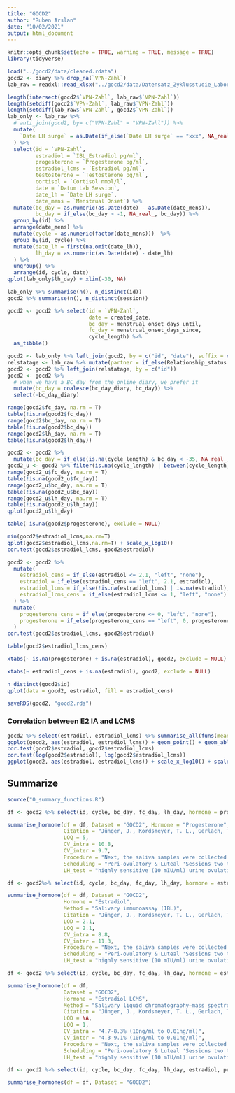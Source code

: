 ```yaml
---
title: "GOCD2"
author: "Ruben Arslan"
date: "10/02/2021"
output: html_document
---
```


```r
knitr::opts_chunk$set(echo = TRUE, warning = TRUE, message = TRUE)
library(tidyverse)
```


```r
load("../gocd2/data/cleaned.rdata")
gocd2 <- diary %>% drop_na(`VPN-Zahl`)
lab_raw = readxl::read_xlsx("../gocd2/data/Datensatz_Zyklusstudie_Labor.xlsx") %>% drop_na(`VPN-Zahl`)

length(intersect(gocd2$`VPN-Zahl`, lab_raw$`VPN-Zahl`))
length(setdiff(gocd2$`VPN-Zahl`, lab_raw$`VPN-Zahl`))
length(setdiff(lab_raw$`VPN-Zahl`, gocd2$`VPN-Zahl`))
lab_only <- lab_raw %>% 
  # anti_join(gocd2, by= c("VPN-Zahl" = "VPN-Zahl")) %>% 
  mutate(
    `Date LH surge` = as.Date(if_else(`Date LH surge` == "xxx", NA_real_, as.numeric(`Date LH surge`)), origin = "1899-12-30")
  ) %>% 
  select(id = `VPN-Zahl`, 
         estradiol = `IBL_Estradiol pg/ml`,
         progesterone = `Progesterone pg/ml`, 
         estradiol_lcms = `Estradiol pg/ml`, 
         testosterone = `Testosterone pg/ml`,
         cortisol = `Cortisol nmol/l`,
         date = `Datum Lab Session`,
         date_lh = `Date LH surge`,
         date_mens = `Menstrual Onset`) %>% 
  mutate(bc_day = as.numeric(as.Date(date) - as.Date(date_mens)),
         bc_day = if_else(bc_day > -1, NA_real_, bc_day)) %>% 
  group_by(id) %>% 
  arrange(date_mens) %>% 
  mutate(cycle = as.numeric(factor(date_mens)))  %>% 
  group_by(id, cycle) %>% 
  mutate(date_lh = first(na.omit(date_lh)),
         lh_day = as.numeric(as.Date(date) - date_lh)
  ) %>% 
  ungroup() %>% 
  arrange(id, cycle, date)
qplot(lab_only$lh_day) + xlim(-30, NA)

lab_only %>% summarise(n(), n_distinct(id))
gocd2 %>% summarise(n(), n_distinct(session))

gocd2 <- gocd2 %>% select(id = `VPN-Zahl`, 
                          date = created_date,
                          bc_day = menstrual_onset_days_until, 
                          fc_day = menstrual_onset_days_since, 
                          cycle_length) %>% 
  as_tibble()

gocd2 <- lab_only %>% left_join(gocd2, by = c("id", "date"), suffix = c("", "_diary"))
relstatage <- lab_raw %>% mutate(partner = if_else(Relationship_status == 1, 0, 1)) %>%  select(id = `VPN-Zahl`, age = Age, partner) %>% distinct(id, .keep_all = TRUE)
gocd2 <- gocd2 %>% left_join(relstatage, by = c("id"))
gocd2 <- gocd2 %>% 
  # when we have a BC day from the online diary, we prefer it
  mutate(bc_day = coalesce(bc_day_diary, bc_day)) %>% 
  select(-bc_day_diary)

range(gocd2$fc_day, na.rm = T)
table(!is.na(gocd2$fc_day))
range(gocd2$bc_day, na.rm = T)
table(!is.na(gocd2$bc_day))
range(gocd2$lh_day, na.rm = T)
table(!is.na(gocd2$lh_day))

gocd2 <- gocd2 %>% 
  mutate(bc_day = if_else(is.na(cycle_length) & bc_day < -35, NA_real_, bc_day))
gocd2_u <- gocd2 %>% filter(is.na(cycle_length) | between(cycle_length, 25, 35))
range(gocd2_u$fc_day, na.rm = T)
table(!is.na(gocd2_u$fc_day))
range(gocd2_u$bc_day, na.rm = T)
table(!is.na(gocd2_u$bc_day))
range(gocd2_u$lh_day, na.rm = T)
table(!is.na(gocd2_u$lh_day))
qplot(gocd2_u$lh_day)

table( is.na(gocd2$progesterone), exclude = NULL)

min(gocd2$estradiol_lcms,na.rm=T)
qplot(gocd2$estradiol_lcms,na.rm=T) + scale_x_log10()
cor.test(gocd2$estradiol_lcms, gocd2$estradiol)

gocd2 <- gocd2 %>% 
  mutate(
    estradiol_cens = if_else(estradiol <= 2.1, "left", "none"),
    estradiol = if_else(estradiol_cens == "left", 2.1, estradiol),
    estradiol_lcms = if_else(!is.na(estradiol_lcms) | is.na(estradiol), estradiol_lcms, 1),
    estradiol_lcms_cens = if_else(estradiol_lcms <= 1, "left", "none")
  ) %>% 
  mutate(
    progesterone_cens = if_else(progesterone <= 0, "left", "none"),
    progesterone = if_else(progesterone_cens == "left", 0, progesterone)
  )
cor.test(gocd2$estradiol_lcms, gocd2$estradiol)

table(gocd2$estradiol_lcms_cens)

xtabs(~ is.na(progesterone) + is.na(estradiol), gocd2, exclude = NULL)

xtabs(~ estradiol_cens + is.na(estradiol), gocd2, exclude = NULL)

n_distinct(gocd2$id)
qplot(data = gocd2, estradiol, fill = estradiol_cens)

saveRDS(gocd2, "gocd2.rds")
```


### Correlation between E2 IA and LCMS
```r
gocd2 %>% select(estradiol, estradiol_lcms) %>% summarise_all(funs(mean = mean(., na.rm=T), sd = sd(., na.rm=T), logmean = mean(log(.), na.rm=T), logsd = sd(log(.), na.rm=T))) %>% knitr::kable()
ggplot(gocd2, aes(estradiol, estradiol_lcms)) + geom_point() + geom_abline(slope = 1, intercept = 0) + coord_equal(xlim = c(0,45), ylim = c(0,45))
cor.test(gocd2$estradiol, gocd2$estradiol_lcms)
cor.test(log(gocd2$estradiol), log(gocd2$estradiol_lcms))
ggplot(gocd2, aes(estradiol, estradiol_lcms)) + scale_x_log10() + scale_y_log10() + geom_point()
```

## Summarize
```r
source("0_summary_functions.R")
```

```r
df <- gocd2 %>% select(id, cycle, bc_day, fc_day, lh_day, hormone = progesterone, hormone_cens = progesterone_cens, cycle_length, age, partner)

summarise_hormone(df = df, Dataset = "GOCD2", Hormone = "Progesterone", Method = "Salivary liquid chromatography–mass spectrometry",
                  Citation = "Jünger, J., Kordsmeyer, T. L., Gerlach, T. M., & Penke, L. (2018). Fertile women evaluate male bodies as more attractive, regardless of masculinity. Evolution and Human Behavior: Official Journal of the Human Behavior and Evolution Society, 39(4), 412–423. https://doi.org/10.1016/j.evolhumbehav.2018.03.007",
                  LOQ = 5,
                  CV_intra = 10.8,
                  CV_inter = 9.7,
                  Procedure = "Next, the saliva samples were collected via passive drool. For hormone assays, we collected four saliva samples from each participant (one per testing session). Contamination of saliva samples was minimized by asking participants to abstain from eating, drinking (except plain water), smoking, chewing gum or brushing teeth for at least one hour before each session. The samples were stored at -80°C directly after collection until shipment on dry ice to the Kirschbaum Lab at Technical University of Dresden, Germany, where estradiol, progesterone, testosterone and cortisol was assessed via liquid chromatography mass spectrometry (LCMS; Gao, Stalder, & Kirschbaum, 2015). Since the LCMS analysis of the estradiol levels did only detect 22% of all possible values, the samples were reanalyzed using the highly sensitive 17β-estradiol enzyme immunoassay kit (IBL International, Hamburg, Germany). These latter estradiol values were used in subsequent analyses. ",
                  Scheduling = "Peri-ovulatory & Luteal 'Sessions two to five, the computer-based testing sessions, took place across two ovulatory cycles per participant, once per cycle during the fertile and once during the luteal phase. To control for possible effects of diurnal changes in hormone levels (Bao et al., 2003; Veldhuis et al., 1988), all sessions took place in the second half of the day (mainly between 11.30 am and 6 pm).'", 
                  LH_test = "highly sensitive (10 mIU/ml) urine ovulation test strips from purbay®, which measure the luteinizing hormone (LH). These LH-tests had to be done at home at the estimated day of ovulation and the four days prior to that and results were self- reported by the participants.")

df <- gocd2%>% select(id, cycle, bc_day, fc_day, lh_day, hormone = estradiol, hormone_cens = estradiol_cens, cycle_length, age, partner)

summarise_hormone(df = df, Dataset = "GOCD2", 
                  Hormone = "Estradiol",
                  Method = "Salivary immunoassay (IBL)",
                  Citation = "Jünger, J., Kordsmeyer, T. L., Gerlach, T. M., & Penke, L. (2018). Fertile women evaluate male bodies as more attractive, regardless of masculinity. Evolution and Human Behavior: Official Journal of the Human Behavior and Evolution Society, 39(4), 412–423. https://doi.org/10.1016/j.evolhumbehav.2018.03.007",
                  LOD = 2.1,
                  LOQ = 2.1,
                  CV_intra = 8.8,
                  CV_inter = 11.3,
                  Procedure = "Next, the saliva samples were collected via passive drool. For hormone assays, we collected four saliva samples from each participant (one per testing session). Contamination of saliva samples was minimized by asking participants to abstain from eating, drinking (except plain water), smoking, chewing gum or brushing teeth for at least one hour before each session. The samples were stored at -80°C directly after collection until shipment on dry ice to the Kirschbaum Lab at Technical University of Dresden, Germany, where estradiol, progesterone, testosterone and cortisol was assessed via liquid chromatography mass spectrometry (LCMS; Gao, Stalder, & Kirschbaum, 2015). Since the LCMS analysis of the estradiol levels did only detect 22% of all possible values, the samples were reanalyzed using the highly sensitive 17β-estradiol enzyme immunoassay kit (IBL International, Hamburg, Germany). These latter estradiol values were used in subsequent analyses. ",
                  Scheduling = "Peri-ovulatory & Luteal 'Sessions two to five, the computer-based testing sessions, took place across two ovulatory cycles per participant, once per cycle during the fertile and once during the luteal phase. To control for possible effects of diurnal changes in hormone levels (Bao et al., 2003; Veldhuis et al., 1988), all sessions took place in the second half of the day (mainly between 11.30 am and 6 pm).'", 
                  LH_test = "highly sensitive (10 mIU/ml) urine ovulation test strips from purbay®, which measure the luteinizing hormone (LH). These LH-tests had to be done at home at the estimated day of ovulation and the four days prior to that and results were self- reported by the participants.")

df <- gocd2 %>% select(id, cycle, bc_day, fc_day, lh_day, hormone = estradiol_lcms, hormone_cens = estradiol_lcms_cens, cycle_length, age, partner)

summarise_hormone(df = df, 
                  Dataset = "GOCD2", 
                  Hormone = "Estradiol LCMS", 
                  Method = "Salivary liquid chromatography–mass spectrometry",
                  Citation = "Jünger, J., Kordsmeyer, T. L., Gerlach, T. M., & Penke, L. (2018). Fertile women evaluate male bodies as more attractive, regardless of masculinity. Evolution and Human Behavior: Official Journal of the Human Behavior and Evolution Society, 39(4), 412–423. https://doi.org/10.1016/j.evolhumbehav.2018.03.007",
                  LOD = NA,
                  LOQ = 1,
                  CV_intra = "4.7-8.3% (10ng/ml to 0.01ng/ml)",
                  CV_inter = "4.3-9.1% (10ng/ml to 0.01ng/ml)",
                  Procedure = "Next, the saliva samples were collected via passive drool. For hormone assays, we collected four saliva samples from each participant (one per testing session). Contamination of saliva samples was minimized by asking participants to abstain from eating, drinking (except plain water), smoking, chewing gum or brushing teeth for at least one hour before each session. The samples were stored at -80°C directly after collection until shipment on dry ice to the Kirschbaum Lab at Technical University of Dresden, Germany, where estradiol, progesterone, testosterone and cortisol was assessed via liquid chromatography mass spectrometry (LCMS; Gao, Stalder, & Kirschbaum, 2015). Since the LCMS analysis of the estradiol levels did only detect 22% of all possible values, the samples were reanalyzed using the highly sensitive 17β-estradiol enzyme immunoassay kit (IBL International, Hamburg, Germany). These latter estradiol values were used in subsequent analyses. ",
                  Scheduling = "Peri-ovulatory & Luteal 'Sessions two to five, the computer-based testing sessions, took place across two ovulatory cycles per participant, once per cycle during the fertile and once during the luteal phase. To control for possible effects of diurnal changes in hormone levels (Bao et al., 2003; Veldhuis et al., 1988), all sessions took place in the second half of the day (mainly between 11.30 am and 6 pm).'", 
                  LH_test = "highly sensitive (10 mIU/ml) urine ovulation test strips from purbay®, which measure the luteinizing hormone (LH). These LH-tests had to be done at home at the estimated day of ovulation and the four days prior to that and results were self- reported by the participants.")

df <- gocd2 %>% select(id, cycle, bc_day, fc_day, lh_day, estradiol, progesterone, cycle_length)

summarise_hormones(df = df, Dataset = "GOCD2")
```

